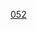{{整数
| nav_pre = Category:名数
| list name = [[:分類:名数|:分類:名数]]
| list = {{Numbers digits|52|namespace=:Category:名数}}
| num=52
}}
[[Category:名數|052]]